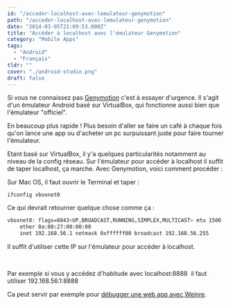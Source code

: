 ```yaml
---
id: "/acceder-localhost-avec-lemulateur-genymotion"
path: "/acceder-localhost-avec-lemulateur-genymotion"
date: "2014-03-05T21:09:53.000Z"
title: "Accéder à localhost avec l'émulateur Genymotion"
category: "Mobile Apps"
tags: 
  - "Android"
  - "Français"
tldr: ""
cover: "./android-studio.png"
draft: false
---
```


Si vous ne connaissez pas [Genymotion](http://www.genymotion.com/) c'est à essayer d'urgence. Il s'agit d'un émulateur Android basé sur VirtualBox, qui fonctionne aussi bien que l'émulateur "officiel".

En beaucoup plus rapide ! Plus besoin d'aller se faire un café à chaque fois qu'on lance une app ou d'acheter un pc surpuissant juste pour faire tourner l'émulateur.

Etant basé sur VirtualBox, il y'a quelques particularités notamment au niveau de la config réseau. Sur l'émulateur pour accéder à localhost il suffit de taper localhost, ça marche. Avec Genymotion, voici comment procéder :

Sur Mac OS, il faut ouvrir le Terminal et taper :

`ifconfig vboxnet0`

Ce qui devrait retourner quelque chose comme ça :


```bash
vboxnet0: flags=8843<UP,BROADCAST,RUNNING,SIMPLEX,MULTICAST> mtu 1500
	ether 0a:00:27:00:00:00 
	inet 192.168.56.1 netmask 0xffffff00 broadcast 192.168.56.255
```
Il suffit d'utiliser cette IP sur l'émulateur pour accéder à localhost.

 

Par exemple si vous y accédez d'habitude avec localhost:8888  il faut utiliser 192.168.56.1:8888

Ca peut servir par exemple pour [débugger une web app avec Weinre](/posts/debugger-facilement-des-applications-sites-mobiles/ "Debugger facilement des applications & sites mobiles").
